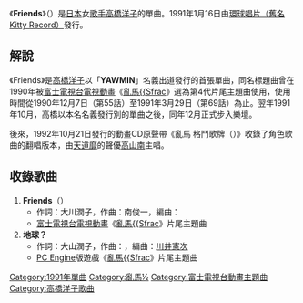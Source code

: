 {{unreferenced|time=2017-01-24T16:37:30+00:00}}
{{NoteTA
|1 = zh:½; zh-cn:{{small|{{math|{{sfrac|1|2}}}}}}; zh-tw:{{small|{{math|{{sfrac|1|2}}}}}};
|2 = ½=>zh-hans:{{small|{{math|{{sfrac|1|2}}}}}}; ½=>zh-hant:{{small|{{math|{{sfrac|1|2}}}}}};<!--zh兼容zh-hans、zh-hant會優先顯示，但下位區域轉換不影響-->
}}
{{Infobox Single
| Name           = Friends<br/ ><small>（{{lang|ja|フレンズ}}）</small>
| Artist         = [[高橋洋子|YAWMIN]]
| Album          = {{lang|ja|らんま{{math|{{sfrac|1|2}}}} TVテーマソングス コンプリート}}
| A-side         = {{lang|ja|フレンズ}}
| B-side         = 地球{{lang|ja|のハテ·恋のハテ}}？
| Released       = 1991年1月16日
| Format         = 
| Recorded       = 1990年<br />{{JPN}}
| Genre          = [[日本流行音樂|J-POP]]（[[動畫歌曲|動畫歌曲]]／[[遊戲音樂|遊戲音樂]]）
| Length         = 
| Label          = [[環球音樂_(日本)|環球唱片]]（KTDR-2011）
| Writer         = 大川潤子（全作詞）<br />南俊一（作曲#1）<br />{{link-ja|村松邦男|村松邦男}}（作曲#2）
| Producer       = 
| Certification  = 
| Chart position = * 第18名（[[Oricon公信榜|Oricon]]）
| Last single    = -
| This single    = '''Friends'''<br />（1991年）
| Next single    = [[Love_Panic！|Love Panic！]]<br />（1993年）
| Misc            =
{{Extra track listing
 | Album = {{lang|ja|らんま{{math|{{sfrac|1|2}}}} TVテーマソングス コンプリート}}
 | Type = studio
 | prev_track = [[絕對！Part2|絕對！Part2]]<br />[[早坂好惠|早坂好惠]]
 | prev_no = 9
 | this_track = '''Friends'''<br />[[高橋洋子|YAWMIN]]
 | track_no = 10
 | next_track = [[地球管弦樂隊|地球管弦樂隊]]<br />{{link-ja|KUSU KUSU|KUSU KUSU}}
 | next_no = 11}}
}}
《'''Friends'''》（{{lang-ja|フレンズ}}）是[[日本|日本]]女[[歌手|歌手]][[高橋洋子|高橋洋子]]的單曲。1991年1月16日由[[環球音樂_(日本)|環球唱片（舊名Kitty Record）]]發行。

== 解說 ==
《Friends》是[[高橋洋子|高橋洋子]]以「'''YAWMIN'''」名義出道發行的首張單曲，同名標題曲曾在1990年被[[富士電視台|富士電視台]][[電視動畫|電視動畫]]《[[亂馬½|亂馬{{Sfrac]]》選為第4代片尾主題曲使用，使用時間從1990年12月7日（第55話）至1991年3月29日（第69話）為止。翌年1991年10月，高橋以本名名義發行別的單曲之後，同年12月正式步入樂壇。

後來，1992年10月21日發行的動畫CD原聲帶《亂馬{{Sfrac|1|2}} 格鬥歌牌（<small>{{lang|ja|らんま{{math|{{sfrac|1|2}}}} 格闘歌かるた}}</small>）》收錄了角色歌曲的翻唱版本，由[[亂馬½#天道家|天道靡]]的聲優[[高山南|高山南]]主唱。

== 收錄歌曲 ==
# '''Friends'''（'''<small>{{lang|ja|フレンズ}}</small>'''）
#* 作詞：大川潤子，作曲：南俊一，編曲：{{link-ja|森英治|森英治}}
#* [[富士電視台|富士電視台]][[電視動畫|電視動畫]]《[[亂馬½|亂馬{{Sfrac]]》片尾主題曲
# '''地球{{lang|ja|のハテ·恋のハテ}}？'''
#* 作詞：大山潤子，作曲：{{link-ja|村松邦男|村松邦男}}，編曲：[[川井憲次|川井憲次]]
#* [[PC_Engine|PC Engine]]版{{link-ja|CD-ROM²|CD-ROM2}}遊戲《[[亂馬½#電玩作品|亂馬{{Sfrac]]》片尾主題曲
{{亂馬½}}
{{DEFAULTSORT:Friends}}
[[Category:1991年單曲|Category:1991年單曲]]
[[Category:亂馬½|Category:亂馬½]]
[[Category:富士電視台動畫主題曲|Category:富士電視台動畫主題曲]]
[[Category:高橋洋子歌曲|Category:高橋洋子歌曲]]